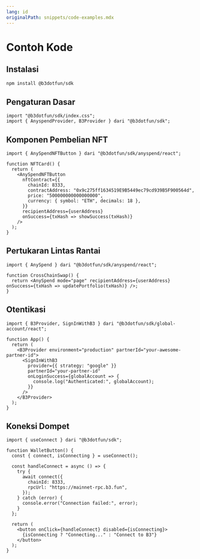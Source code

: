 ```yaml
---
lang: id
originalPath: snippets/code-examples.mdx
---
```

# Contoh Kode

## Instalasi

```bash title="Install B3 SDK" icon="download"
npm install @b3dotfun/sdk
```

## Pengaturan Dasar

```tsx title="Import Komponen SDK" icon="react"
import "@b3dotfun/sdk/index.css";
import { AnyspendProvider, B3Provider } dari "@b3dotfun/sdk";
```

## Komponen Pembelian NFT

```tsx title="Contoh Tombol NFT" icon="shopping-cart" lines
import { AnySpendNFTButton } dari "@b3dotfun/sdk/anyspend/react";

function NFTCard() {
  return (
    <AnySpendNFTButton
      nftContract={{
        chainId: 8333,
        contractAddress: "0x9c275ff1634519E9B5449ec79cd939B5F900564d",
        price: "500000000000000000",
        currency: { symbol: "ETH", decimals: 18 },
      }}
      recipientAddress={userAddress}
      onSuccess={txHash => showSuccess(txHash)}
    />
  );
}
```

## Pertukaran Lintas Rantai

```tsx title="Mode Halaman AnySpend" icon="arrows-rotate" highlight={6-8}
import { AnySpend } dari "@b3dotfun/sdk/anyspend/react";

function CrossChainSwap() {
  return <AnySpend mode="page" recipientAddress={userAddress} onSuccess={txHash => updatePortfolio(txHash)} />;
}
```

## Otentikasi

```tsx title="Pengaturan Otentikasi B3" icon="user-shield" expandable
import { B3Provider, SignInWithB3 } dari "@b3dotfun/sdk/global-account/react";

function App() {
  return (
    <B3Provider environment="production" partnerId="your-awesome-partner-id">
      <SignInWithB3
        provider={{ strategy: "google" }}
        partnerId="your-partner-id"
        onLoginSuccess={globalAccount => {
          console.log("Authenticated:", globalAccount);
        }}
      />
    </B3Provider>
  );
}
```

## Koneksi Dompet

```tsx title="Hubungkan Dompet ke B3" icon="wallet" focus={8-12}
import { useConnect } dari "@b3dotfun/sdk";

function WalletButton() {
  const { connect, isConnecting } = useConnect();

  const handleConnect = async () => {
    try {
      await connect({
        chainId: 8333,
        rpcUrl: "https://mainnet-rpc.b3.fun",
      });
    } catch (error) {
      console.error("Connection failed:", error);
    }
  };

  return (
    <button onClick={handleConnect} disabled={isConnecting}>
      {isConnecting ? "Connecting..." : "Connect to B3"}
    </button>
  );
}
```
